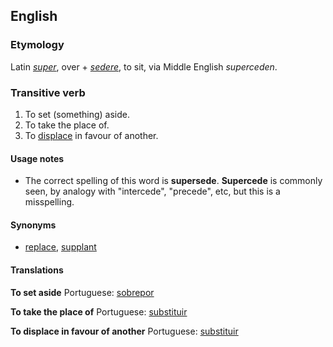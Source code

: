 ==English==

===Etymology===
Latin ''[[super]]'', over + ''[[sedere]]'', to sit, via Middle English ''superceden''.

===Transitive verb===
{{en-infl-reg-other-e|supersed|e}}

# To set (something) aside.
# To take the place of.
# To [[displace]] in favour of another.

====Usage notes====
*The correct spelling of this word is '''supersede'''.  '''Supercede''' is commonly seen, by analogy with "intercede", "precede", etc, but this is a misspelling.

====Synonyms====
*[[replace]], [[supplant]]

====Translations====
'''To set aside'''
{{top}}
{{mid}}
Portuguese: [[sobrepor]]
{{bottom}}

'''To take the place of'''
{{top}}
{{mid}}
Portuguese: [[substituir]]
{{bottom}}

'''To displace in favour of another'''
{{top}}
{{mid}}
Portuguese: [[substituir]]
{{bottom}}